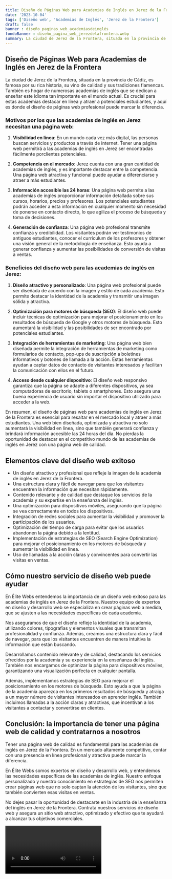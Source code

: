 ```yaml
---
title: Diseño de Páginas Web para Academias de Inglés en Jerez de la Frontera
date: '2023-10-04'
tags: ['Diseño web', 'Academias de Inglés', 'Jerez de la Frontera']
draft: false
banner : diseño_paginas_web_academiasdeinglés
fondoBanner : diseño_pagina_web_jerezdelafrontera.webp
summary: La ciudad de Jerez de la Frontera, situada en la provincia de Cádiz, es famosa por su rica historia, su vino de calidad y sus tradiciones flamencas. También es hogar de numerosas academias de inglés que se dedican a enseñar este idioma tan importante en el mundo actual. Es crucial para estas academias destacar en línea y atraer a potenciales estudiantes, y aquí es donde el diseño de páginas web profesional puede marcar la diferencia.
---
```


## Diseño de Páginas Web para Academias de Inglés en Jerez de la Frontera

La ciudad de Jerez de la Frontera, situada en la provincia de Cádiz, es famosa por su rica historia, su vino de calidad y sus tradiciones flamencas. También es hogar de numerosas academias de inglés que se dedican a enseñar este idioma tan importante en el mundo actual. Es crucial para estas academias destacar en línea y atraer a potenciales estudiantes, y aquí es donde el diseño de páginas web profesional puede marcar la diferencia.

### Motivos por los que las academias de inglés en Jerez necesitan una página web:

1. **Visibilidad en línea**: En un mundo cada vez más digital, las personas buscan servicios y productos a través de internet. Tener una página web permitirá a las academias de inglés en Jerez ser encontradas fácilmente porclientes potenciales.

2. **Competencia en el mercado**: Jerez cuenta con una gran cantidad de academias de inglés, y es importante destacar entre la competencia. Una página web atractiva y funcional puede ayudar a diferenciarse y atraer a más estudiantes.

3. **Información accesible las 24 horas**: Una página web permite a las academias de inglés proporcionar información detallada sobre sus cursos, horarios, precios y profesores. Los potenciales estudiantes podrán acceder a esta información en cualquier momento sin necesidad de ponerse en contacto directo, lo que agiliza el proceso de búsqueda y toma de decisiones.

4. **Generación de confianza**: Una página web profesional transmite confianza y credibilidad. Los visitantes podrán ver testimonios de antiguos estudiantes, conocer el currículum de los profesores y obtener una visión general de la metodología de enseñanza. Esto ayuda a generar confianza y aumentar las posibilidades de conversión de visitas a ventas.

### Beneficios del diseño web para las academias de inglés en Jerez:

1. **Diseño atractivo y personalizado**: Una página web profesional puede ser diseñada de acuerdo con la imagen y estilo de cada academia. Esto permite destacar la identidad de la academia y transmitir una imagen sólida y atractiva.

2. **Optimización para motores de búsqueda (SEO)**: El diseño web puede incluir técnicas de optimización para mejorar el posicionamiento en los resultados de búsqueda de Google y otros motores de búsqueda. Esto aumentará la visibilidad y las posibilidades de ser encontrado por potenciales estudiantes.

3. **Integración de herramientas de marketing**: Una página web bien diseñada permite la integración de herramientas de marketing como formularios de contacto, pop-ups de suscripción a boletines informativos y botones de llamada a la acción. Estas herramientas ayudan a captar datos de contacto de visitantes interesados y facilitan la comunicación con ellos en el futuro.

4. **Acceso desde cualquier dispositivo**: El diseño web responsivo garantiza que la página se adapte a diferentes dispositivos, ya sea computadoras de escritorio, tablets o smartphones. Esto asegura una buena experiencia de usuario sin importar el dispositivo utilizado para acceder a la web.

En resumen, el diseño de páginas web para academias de inglés en Jerez de la Frontera es esencial para resaltar en el mercado local y atraer a más estudiantes. Una web bien diseñada, optimizada y atractiva no solo aumentará la visibilidad en línea, sino que también generará confianza y brindará información accesible las 24 horas del día. No pierdas la oportunidad de destacar en el competitivo mundo de las academias de inglés en Jerez con una página web de calidad.

<GifSeo />

<Cta />

<h2>Elementos clave del diseño web exitoso</h2>
<ul>
<li>Un diseño atractivo y profesional que refleje la imagen de la academia de inglés en Jerez de la Frontera.</li>
<li>Una estructura clara y fácil de navegar para que los visitantes encuentren la información que necesitan rápidamente.</li>
<li>Contenido relevante y de calidad que destaque los servicios de la academia y su expertise en la enseñanza del inglés.</li>
<li>Una optimización para dispositivos móviles, asegurando que la página se vea correctamente en todos los dispositivos.</li>
<li>Integración de redes sociales para aumentar la visibilidad y promover la participación de los usuarios.</li>
<li>Optimización del tiempo de carga para evitar que los usuarios abandonen la página debido a la lentitud.</li>
<li>Implementación de estrategias de SEO (Search Engine Optimization) para mejorar el posicionamiento en los motores de búsqueda y aumentar la visibilidad en línea.</li>
<li>Uso de llamadas a la acción claras y convincentes para convertir las visitas en ventas.</li>
</ul>

<h2>Cómo nuestro servicio de diseño web puede ayudar</h2>
<p>En Élite Webs entendemos la importancia de un diseño web exitoso para las academias de inglés en Jerez de la Frontera. Nuestro equipo de expertos en diseño y desarrollo web se especializa en crear páginas web a medida, que se ajusten a las necesidades específicas de cada academia.</p>
<p>Nos aseguramos de que el diseño refleje la identidad de la academia, utilizando colores, tipografías y elementos visuales que transmitan profesionalidad y confianza. Además, creamos una estructura clara y fácil de navegar, para que los visitantes encuentren de manera intuitiva la información que están buscando.</p>
<p>Desarrollamos contenido relevante y de calidad, destacando los servicios ofrecidos por la academia y su experiencia en la enseñanza del inglés. También nos encargamos de optimizar la página para dispositivos móviles, garantizando una visualización perfecta en cualquier pantalla.</p>
<p>Además, implementamos estrategias de SEO para mejorar el posicionamiento en los motores de búsqueda. Esto ayuda a que la página de la academia aparezca en los primeros resultados de búsqueda y atraiga a un mayor número de visitantes interesados en aprender inglés. También incluimos llamadas a la acción claras y atractivas, que incentivan a los visitantes a contactar y convertirse en clientes.</p>

<h2>Conclusión: la importancia de tener una página web de calidad y contratarnos a nosotros</h2>
<p>Tener una página web de calidad es fundamental para las academias de inglés en Jerez de la Frontera. En un mercado altamente competitivo, contar con una presencia en línea profesional y atractiva puede marcar la diferencia.</p>
<p>En Élite Webs somos expertos en diseño y desarrollo web, y entendemos las necesidades específicas de las academias de inglés. Nuestro enfoque personalizado y nuestro conocimiento en estrategias de SEO nos permiten crear páginas web que no solo captan la atención de los visitantes, sino que también convierten esas visitas en ventas.</p>
<p>No dejes pasar la oportunidad de destacarte en la industria de la enseñanza del inglés en Jerez de la Frontera. Contrata nuestros servicios de diseño web y asegura un sitio web atractivo, optimizado y efectivo que te ayudará a alcanzar tus objetivos comerciales.</p>

<Video />

<CtaBot job='Academias de Inglés' city='Jerez de la Frontera'/>

<Gmaps query='Jerez de la Frontera+españa+maps' />